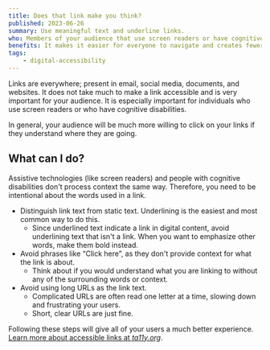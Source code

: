 ```yaml
---
title: Does that link make you think?
published: 2023-06-26
summary: Use meaningful text and underline links.
who: Members of your audience that use screen readers or have cognitive or learning disabilities.
benefits: It makes it easier for everyone to navigate and creates fewer incorrect link clicks.
tags:
    - digital-accessibility
---
```


Links are everywhere; present in email, social media, documents, and websites. It does not take much to make a link accessible and is very important for your audience. It is especially important for individuals who use screen readers or who have cognitive disabilities.

In general, your audience will be much more willing to click on your links if they understand where they are going.

## What can I do?

Assistive technologies (like screen readers) and people with cognitive disabilities don't process context the same way. Therefore, you need to be intentional about the words used in a link.
- Distinguish link text from static text. Underlining is the easiest and most common way to do this.
    - Since underlined text indicate a link in digital content, avoid underlining text that isn't a link. When you want to emphasize other words, make them bold instead.
- Avoid phrases like “Click here”, as they don't provide context for what the link is about.
    - Think about if you would understand what you are linking to without any of the surrounding words or context.
- Avoid using long URLs as the link text. 
    - Complicated URLs are often read one letter at a time, slowing down and frustrating your users.
    - Short, clear URLs are just fine.

Following these steps will give all of your users a much better experience. [Learn more about accessible links at *ta11y.org*](https://www.ta11y.org/learning/topic?key=links.link_text).

